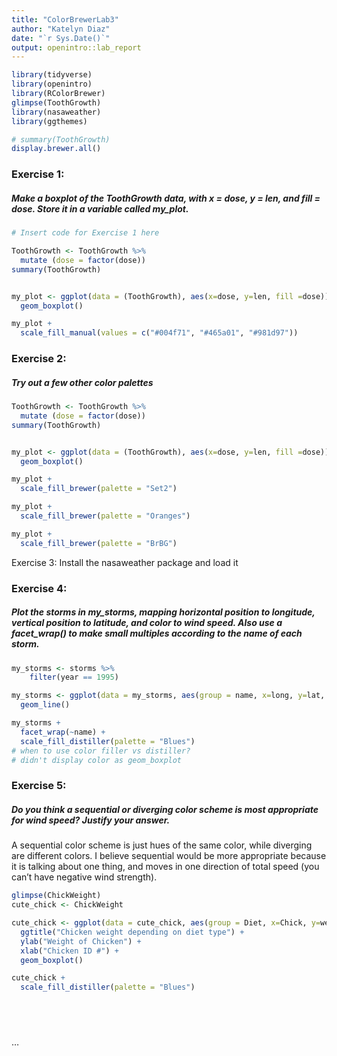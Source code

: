 ```yaml
---
title: "ColorBrewerLab3"
author: "Katelyn Diaz"
date: "`r Sys.Date()`"
output: openintro::lab_report
---
```


```r
library(tidyverse)
library(openintro)
library(RColorBrewer)
glimpse(ToothGrowth)
library(nasaweather)
library(ggthemes)

# summary(ToothGrowth)
display.brewer.all()


```

### Exercise 1:
##### Make a boxplot of the ToothGrowth data, with x = dose, y = len, and fill = dose. Store it in a variable called my_plot.


```r
# Insert code for Exercise 1 here

ToothGrowth <- ToothGrowth %>%
  mutate (dose = factor(dose))
summary(ToothGrowth)


my_plot <- ggplot(data = (ToothGrowth), aes(x=dose, y=len, fill =dose)) +
  geom_boxplot()

my_plot +
  scale_fill_manual(values = c("#004f71", "#465a01", "#981d97"))

```


### Exercise 2: 
##### Try out a few other color palettes
```r
ToothGrowth <- ToothGrowth %>%
  mutate (dose = factor(dose))
summary(ToothGrowth)


my_plot <- ggplot(data = (ToothGrowth), aes(x=dose, y=len, fill =dose)) +
  geom_boxplot()

my_plot +
  scale_fill_brewer(palette = "Set2")

my_plot +
  scale_fill_brewer(palette = "Oranges")

my_plot +
  scale_fill_brewer(palette = "BrBG")

```
Exercise 3: Install the nasaweather package and load it

### Exercise 4:
##### Plot the storms in my_storms, mapping horizontal position to longitude, vertical position to latitude, and color to wind speed. Also use a facet_wrap() to make small multiples according to the name of each storm.

```r
my_storms <- storms %>%
    filter(year == 1995)

my_storms <- ggplot(data = my_storms, aes(group = name, x=long, y=lat, color = wind)) +
  geom_line()

my_storms +
  facet_wrap(~name) +
  scale_fill_distiller(palette = "Blues")
# when to use color filler vs distiller?
# didn't display color as geom_boxplot
```

### Exercise 5:
##### Do you think a sequential or diverging color scheme is most appropriate for wind speed? Justify your answer.
  A sequential color scheme is just hues of the same color, while diverging are different colors. I believe sequential would be more appropriate because it is talking about one thing, and moves in one direction of total speed (you can't have negative wind strength).


```r
glimpse(ChickWeight)
cute_chick <- ChickWeight 

cute_chick <- ggplot(data = cute_chick, aes(group = Diet, x=Chick, y=weight, color = Diet)) +
  ggtitle("Chicken weight depending on diet type") +
  ylab("Weight of Chicken") +
  xlab("Chicken ID #") +
  geom_boxplot()

cute_chick +
  scale_fill_distiller(palette = "Blues")


   

```


```r


```
...

